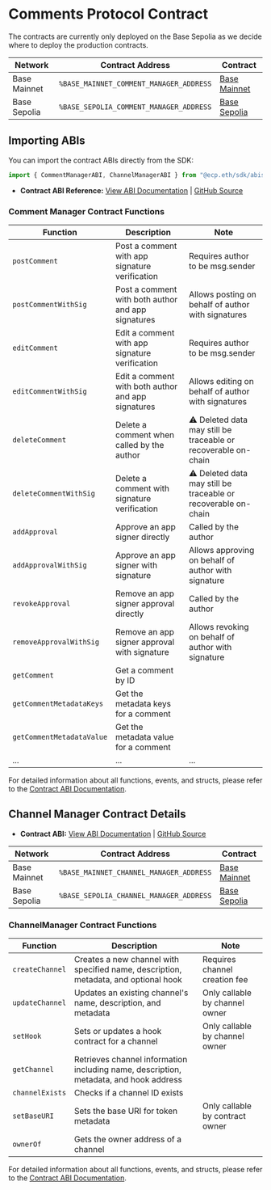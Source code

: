 # Comments Protocol Contract

The contracts are currently only deployed on the Base Sepolia as we decide where to deploy the production contracts.

| Network      | Contract Address                        | Contract                                                                                   |
| ------------ | --------------------------------------- | ------------------------------------------------------------------------------------------ |
| Base Mainnet | `%BASE_MAINNET_COMMENT_MANAGER_ADDRESS` | [Base Mainnet](https://basescan.org/address/%BASE_MAINNET_COMMENT_MANAGER_ADDRESS)         |
| Base Sepolia | `%BASE_SEPOLIA_COMMENT_MANAGER_ADDRESS` | [Base Sepolia](https://sepolia.basescan.org/address/%BASE_SEPOLIA_COMMENT_MANAGER_ADDRESS) |

## Importing ABIs

You can import the contract ABIs directly from the SDK:

```typescript
import { CommentManagerABI, ChannelManagerABI } from "@ecp.eth/sdk/abis";
```

- **Contract ABI Reference:** [View ABI Documentation](/protocol-reference/CommentManager) | [GitHub Source](https://github.com/ecp-eth/comments-monorepo/blob/main/packages/protocol/abis.ts)

### Comment Manager Contract Functions

| Function                  | Description                                        | Note                                                           |
| ------------------------- | -------------------------------------------------- | -------------------------------------------------------------- |
| `postComment`             | Post a comment with app signature verification     | Requires author to be msg.sender                               |
| `postCommentWithSig`      | Post a comment with both author and app signatures | Allows posting on behalf of author with signatures             |
| `editComment`             | Edit a comment with app signature verification     | Requires author to be msg.sender                               |
| `editCommentWithSig`      | Edit a comment with both author and app signatures | Allows editing on behalf of author with signatures             |
| `deleteComment`           | Delete a comment when called by the author         | ⚠️ Deleted data may still be traceable or recoverable on-chain |
| `deleteCommentWithSig`    | Delete a comment with signature verification       | ⚠️ Deleted data may still be traceable or recoverable on-chain |
| `addApproval`             | Approve an app signer directly                     | Called by the author                                           |
| `addApprovalWithSig`      | Approve an app signer with signature               | Allows approving on behalf of author with signature            |
| `revokeApproval`          | Remove an app signer approval directly             | Called by the author                                           |
| `removeApprovalWithSig`   | Remove an app signer approval with signature       | Allows revoking on behalf of author with signature             |
| `getComment`              | Get a comment by ID                                |                                                                |
| `getCommentMetadataKeys`  | Get the metadata keys for a comment                |                                                                |
| `getCommentMetadataValue` | Get the metadata value for a comment               |                                                                |
| ...                       | ...                                                | ...                                                            |

For detailed information about all functions, events, and structs, please refer to the [Contract ABI Documentation](/protocol-reference/CommentManager).

## Channel Manager Contract Details

- **Contract ABI:** [View ABI Documentation](/protocol-reference/ChannelManager) | [GitHub Source](https://github.com/ecp-eth/comments-monorepo/blob/main/packages/protocol/abis.ts)

| Network      | Contract Address                        | Contract                                                                                   |
| ------------ | --------------------------------------- | ------------------------------------------------------------------------------------------ |
| Base Mainnet | `%BASE_MAINNET_CHANNEL_MANAGER_ADDRESS` | [Base Mainnet](https://basescan.org/address/%BASE_MAINNET_CHANNEL_MANAGER_ADDRESS)         |
| Base Sepolia | `%BASE_SEPOLIA_CHANNEL_MANAGER_ADDRESS` | [Base Sepolia](https://sepolia.basescan.org/address/%BASE_SEPOLIA_CHANNEL_MANAGER_ADDRESS) |

### ChannelManager Contract Functions

| Function        | Description                                                                           | Note                            |
| --------------- | ------------------------------------------------------------------------------------- | ------------------------------- |
| `createChannel` | Creates a new channel with specified name, description, metadata, and optional hook   | Requires channel creation fee   |
| `updateChannel` | Updates an existing channel's name, description, and metadata                         | Only callable by channel owner  |
| `setHook`       | Sets or updates a hook contract for a channel                                         | Only callable by channel owner  |
| `getChannel`    | Retrieves channel information including name, description, metadata, and hook address |                                 |
| `channelExists` | Checks if a channel ID exists                                                         |                                 |
| `setBaseURI`    | Sets the base URI for token metadata                                                  | Only callable by contract owner |
| `ownerOf`       | Gets the owner address of a channel                                                   |                                 |

For detailed information about all functions, events, and structs, please refer to the [Contract ABI Documentation](/protocol-reference/ChannelManager).
